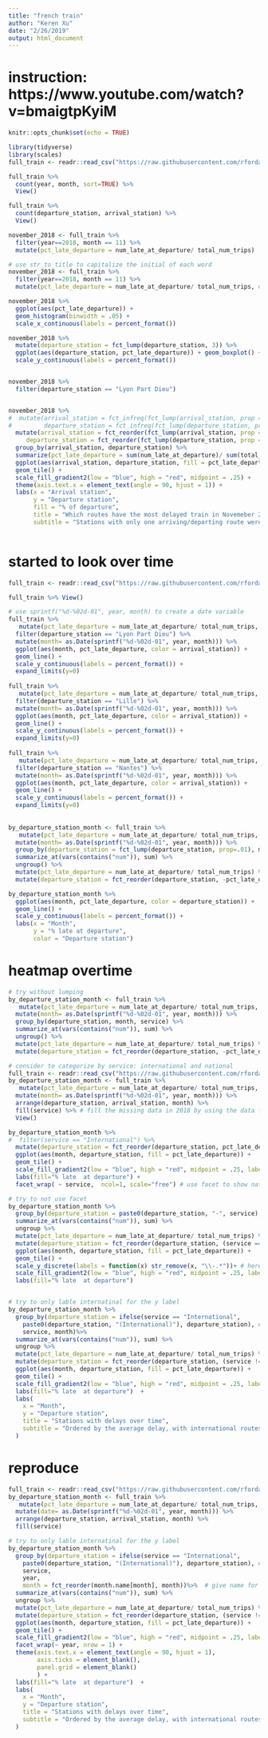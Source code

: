 ```yaml
---
title: "french train"
author: "Keren Xu"
date: "2/26/2019"
output: html_document
---
```

# instruction: https://www.youtube.com/watch?v=bmaigtpKyiM

```r
knitr::opts_chunk$set(echo = TRUE)
```

```r
library(tidyverse)
library(scales)
full_train <- readr::read_csv("https://raw.githubusercontent.com/rfordatascience/tidytuesday/master/data/2019/2019-02-26/full_trains.csv")
```

```r
full_train %>% 
  count(year, month, sort=TRUE) %>% 
  View()
```

```r
full_train %>% 
  count(departure_station, arrival_station) %>% 
  View()
```

```r
november_2018 <- full_train %>% 
  filter(year==2018, month == 11) %>% 
  mutate(pct_late_departure = num_late_at_departure/ total_num_trips)

# use str_to_title to capitalize the initial of each word
november_2018 <- full_train %>% 
  filter(year==2018, month == 11) %>% 
  mutate(pct_late_departure = num_late_at_departure/ total_num_trips, departure_station = str_to_title(departure_station ), arrival_station = str_to_title(arrival_station ))

november_2018 %>% 
  ggplot(aes(pct_late_departure)) + 
  geom_histogram(binwidth = .05) + 
  scale_x_continuous(labels = percent_format())

november_2018 %>% 
  mutate(departure_station = fct_lump(departure_station, 3)) %>% 
  ggplot(aes(departure_station, pct_late_departure)) + geom_boxplot() + 
  scale_y_continuous(labels = percent_format())


november_2018 %>% 
  filter(departure_station == "Lyon Part Dieu")


november_2018 %>% 
#  mutate(arrival_station = fct_infreq(fct_lump(arrival_station, prop = .01)), 
#         departure_station = fct_infreq(fct_lump(departure_station, prop = .01))) %>% 
  mutate(arrival_station = fct_reorder(fct_lump(arrival_station, prop = .01), pct_late_departure), 
     departure_station = fct_reorder(fct_lump(departure_station, prop = .01), pct_late_departure)) %>% 
  group_by(arrival_station, departure_station) %>% 
  summarize(pct_late_departure = sum(num_late_at_departure)/ sum(total_num_trips)) %>% 
  ggplot(aes(arrival_station, departure_station, fill = pct_late_departure)) + 
  geom_tile() + 
  scale_fill_gradient2(low = "blue", high = "red", midpoint = .25) + 
  theme(axis.text.x = element_text(angle = 90, hjust = 1)) + 
  labs(x = "Arrival station", 
       y = "Departure station",
       fill = "% of departure",
       title = "Which routes have the most delayed train in Novemeber 2018",
       subtitle = "Stations with only one arriving/departing route were lumped into 'Other'" )
  
```

# started to look over time

```r
full_train <- readr::read_csv("https://raw.githubusercontent.com/rfordatascience/tidytuesday/master/data/2019/2019-02-26/full_trains.csv")

full_train %>% View()

# use sprintf("%d-%02d-01", year, month) to create a date variable
full_train %>% 
   mutate(pct_late_departure = num_late_at_departure/ total_num_trips, departure_station = str_to_title(departure_station ), arrival_station = str_to_title(arrival_station )) %>% 
  filter(departure_station == "Lyon Part Dieu") %>% 
  mutate(month= as.Date(sprintf("%d-%02d-01", year, month))) %>% 
  ggplot(aes(month, pct_late_departure, color = arrival_station)) + 
  geom_line() +
  scale_y_continuous(labels = percent_format()) + 
  expand_limits(y=0)
 
full_train %>% 
   mutate(pct_late_departure = num_late_at_departure/ total_num_trips, departure_station = str_to_title(departure_station ), arrival_station = str_to_title(arrival_station )) %>% 
  filter(departure_station == "Lille") %>% 
  mutate(month= as.Date(sprintf("%d-%02d-01", year, month))) %>% 
  ggplot(aes(month, pct_late_departure, color = arrival_station)) + 
  geom_line() +
  scale_y_continuous(labels = percent_format()) + 
  expand_limits(y=0)
   
full_train %>% 
   mutate(pct_late_departure = num_late_at_departure/ total_num_trips, departure_station = str_to_title(departure_station ), arrival_station = str_to_title(arrival_station )) %>% 
  filter(departure_station == "Nantes") %>% 
  mutate(month= as.Date(sprintf("%d-%02d-01", year, month))) %>% 
  ggplot(aes(month, pct_late_departure, color = arrival_station)) + 
  geom_line() +
  scale_y_continuous(labels = percent_format()) + 
  expand_limits(y=0)
   
   
by_departure_station_month <- full_train %>% 
   mutate(pct_late_departure = num_late_at_departure/ total_num_trips, departure_station = str_to_title(departure_station ), arrival_station = str_to_title(arrival_station )) %>% 
  mutate(month= as.Date(sprintf("%d-%02d-01", year, month))) %>% 
  group_by(departure_station = fct_lump(departure_station, prop=.01), month) %>% 
  summarize_at(vars(contains("num")), sum) %>% 
  ungroup() %>% 
  mutate(pct_late_departure = num_late_at_departure/ total_num_trips) %>% 
  mutate(departure_station = fct_reorder(departure_station, -pct_late_departure, last)) 

by_departure_station_month %>% 
  ggplot(aes(month, pct_late_departure, color = departure_station)) +
  geom_line() + 
  scale_y_continuous(labels = percent_format()) + 
  labs(x = "Month",
       y = "% late at departure",
       color = "Departure station")
```

# heatmap overtime
```r
# try without lumping
by_departure_station_month <- full_train %>% 
   mutate(pct_late_departure = num_late_at_departure/ total_num_trips, departure_station = str_to_title(departure_station ), arrival_station = str_to_title(arrival_station )) %>% 
  mutate(month= as.Date(sprintf("%d-%02d-01", year, month))) %>% 
  group_by(departure_station, month, service) %>% 
  summarize_at(vars(contains("num")), sum) %>% 
  ungroup() %>% 
  mutate(pct_late_departure = num_late_at_departure/ total_num_trips) %>% 
  mutate(departure_station = fct_reorder(departure_station, -pct_late_departure, last)) 

# consider to categorize by service: international and national
full_train <- readr::read_csv("https://raw.githubusercontent.com/rfordatascience/tidytuesday/master/data/2019/2019-02-26/full_trains.csv")
by_departure_station_month <- full_train %>% 
   mutate(pct_late_departure = num_late_at_departure/ total_num_trips, departure_station = str_to_title(departure_station ), arrival_station = str_to_title(arrival_station )) %>% 
  mutate(month= as.Date(sprintf("%d-%02d-01", year, month))) %>% 
  arrange(departure_station, arrival_station, month) %>%  
  fill(service) %>% # fill the missing data in 2018 by using the data from 2018 while assuming that nothing changes about national or international between 2018 and 2019 
  View()

by_departure_station_month %>% 
#  filter(service == "International") %>% 
  mutate(departure_station = fct_reorder(departure_station, pct_late_departure)) %>% 
  ggplot(aes(month, departure_station, fill = pct_late_departure)) + 
  geom_tile() + 
  scale_fill_gradient2(low = "blue", high = "red", midpoint = .25, labels = percent_format()) + 
  labs(fill="% late  at departure") + 
  facet_wrap( ~ service,  ncol=1, scale="free") # use facet to show national and international separately

# try to not use facet
by_departure_station_month %>% 
  group_by(departure_station = paste0(departure_station, "-", service), service, month) %>% 
  summarize_at(vars(contains("num")), sum) %>%
  ungroup %>% 
  mutate(pct_late_departure = num_late_at_departure/ total_num_trips) %>% 
  mutate(departure_station = fct_reorder(departure_station, (service == "International") + pct_late_departure)) %>% 
  ggplot(aes(month, departure_station, fill = pct_late_departure)) + 
  geom_tile() + 
  scale_y_discrete(labels = function(x) str_remove(x, "\\-.*"))+ # here remove everything after "-" be careful no space 
  scale_fill_gradient2(low = "blue", high = "red", midpoint = .25, labels = percent_format()) + 
  labs(fill="% late  at departure") 


# try to only lable internatinal for the y label
by_departure_station_month %>% 
  group_by(departure_station = ifelse(service == "International",
    paste0(departure_station, "(International)"), departure_station), # here use ifelse to only highlight the international in the y_label
    service, month)%>% 
  summarize_at(vars(contains("num")), sum) %>%
  ungroup %>% 
  mutate(pct_late_departure = num_late_at_departure/ total_num_trips) %>% 
  mutate(departure_station = fct_reorder(departure_station, (service != "International") + pct_late_departure, mean)) %>% 
  ggplot(aes(month, departure_station, fill = pct_late_departure)) + 
  geom_tile() + 
  scale_fill_gradient2(low = "blue", high = "red", midpoint = .25, labels = percent_format()) + 
  labs(fill="% late  at departure")  +
  labs(
    x = "Month",
    y = "Departure station",
    title = "Stations with delays over time", 
    subtitle = "Ordered by the average delay, with international routes on the bottom"
  )
```

# reproduce 
```r
full_train <- readr::read_csv("https://raw.githubusercontent.com/rfordatascience/tidytuesday/master/data/2019/2019-02-26/full_trains.csv")
by_departure_station_month <- full_train %>% 
   mutate(pct_late_departure = num_late_at_departure/ total_num_trips, departure_station = str_to_title(departure_station ), arrival_station = str_to_title(arrival_station )) %>% 
  mutate(date= as.Date(sprintf("%d-%02d-01", year, month))) %>% 
  arrange(departure_station, arrival_station, month) %>%  
  fill(service) 

# try to only lable internatinal for the y label
by_departure_station_month %>% 
  group_by(departure_station = ifelse(service == "International",
    paste0(departure_station, "(International)"), departure_station), # here use ifelse to only highlight the international in the y_label
    service, 
    year,
    month = fct_reorder(month.name[month], month))%>%  # give name for each month using month.name
  summarize_at(vars(contains("num")), sum) %>%
  ungroup %>% 
  mutate(pct_late_departure = num_late_at_departure/ total_num_trips) %>% 
  mutate(departure_station = fct_reorder(departure_station, (service != "International") + pct_late_departure, mean)) %>% 
  ggplot(aes(month, departure_station, fill = pct_late_departure)) + 
  geom_tile() + 
  scale_fill_gradient2(low = "blue", high = "red", midpoint = .25, labels = percent_format()) + 
  facet_wrap(~ year, nrow = 1) + 
  theme(axis.text.x = element_text(angle = 90, hjust = 1),
        axis.ticks = element_blank(), 
        panel.grid = element_blank()
        ) + 
  labs(fill="% late  at departure")  +
  labs(
    x = "Month",
    y = "Departure station",
    title = "Stations with delays over time", 
    subtitle = "Ordered by the average delay, with international routes on the bottom"
  )



```

